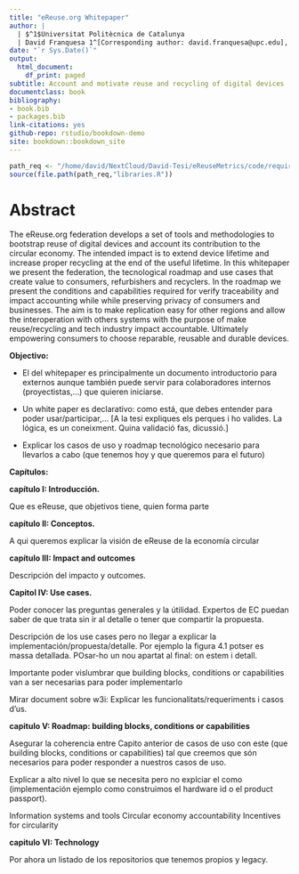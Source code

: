 ```yaml
---
title: "eReuse.org Whitepaper"
author: |
  | $^1$Universitat Politècnica de Catalunya
  | David Franquesa 1^[Corresponding author: david.franquesa@upc.edu], Leandro Navarro 1$^1$
date: "`r Sys.Date()`"
output:
  html_document:
    df_print: paged
subtitle: Account and motivate reuse and recycling of digital devices
documentclass: book
bibliography:
- book.bib
- packages.bib
link-citations: yes
github-repo: rstudio/bookdown-demo
site: bookdown::bookdown_site
---
```


```r
path_req <- "/home/david/NextCloud/David-Tesi/eReuseMetrics/code/requirements"
source(file.path(path_req,"libraries.R"))
```


<!-- https://bookdown.org/yihui/rmarkdown/ -->

<!-- To preview on github https://htmlpreview.github.io/?https://github.com/eReuse/eReuse-whitepaper/blob/main/_book/index.html -->

<!-- rmarkdown::render(input = file.path(".","index.Rmd"), output_file =  file.path(".","_book","index"), output_format = "pdf_document", envir = new.env()) -->

<!-- rmarkdown::render(input = file.path(".","index.Rmd"), output_file =  file.path(".","_book","index"), output_format = "bookdown::gitbook", envir = new.env()) -->


<!-- Put in the console to render all the book in html -->
<!-- bookdown::render_book('index.Rmd', 'bookdown::gitbook') -->
<!-- Put in the console to render all the book in pdf. It creates file _main.index in folder _book with an the index -->
<!-- bookdown::render_book('index.Rmd', 'bookdown::pdf_book') -->
<!-- bookdown::render_book('index.Rmd', 'bookdown::pdf_document2') -->

<!-- TODO mirar: https://github.com/ismayc/thesisdown/blob/master/inst/rmarkdown/templates/thesis/skeleton/skeleton.Rmd -->
<!-- https://github.com/ismayc/thesisdown -->


<!-- Enable git in Rstudio -->
<!-- https://support.rstudio.com/hc/en-us/articles/200532077?version=1.4.1106&mode=desktop -->

<!-- Connect RStudio to Git and GitHub -->
<!-- https://happygitwithr.com/rstudio-git-github.html -->

# Abstract {-}

The eReuse.org federation develops a set of tools and methodologies to bootstrap reuse of digital devices and account its contribution to the circular economy. The intended impact is to extend device lifetime and increase proper recycling at the end of the useful lifetime. In this whitepaper we present the federation, the tecnological roadmap and  use cases that create value to consumers, refurbishers and recyclers. In the roadmap we present the conditions and capabilities required for verify traceability and impact accounting while while preserving privacy of consumers and businesses. The aim is to make replication easy for other regions and allow the interoperation with others systems with the purpose of make reuse/recycling and tech industry impact accountable. Ultimately empowering consumers to choose reparable, reusable and durable devices.


**Objectivo: **

* El del whitepaper es principalmente un documento introductorio para externos aunque también puede servir para colaboradores internos (proyectistas,...) que quieren iniciarse. 

* Un white paper es declarativo: como está, que debes entender para poder usar/participar,... [A la tesi expliques els perques i ho valides. La lógica, es un coneixment. Quina validació fas, dicussió.]

* Explicar los casos de uso y roadmap tecnológico necesario para llevarlos a cabo (que tenemos hoy y que queremos para el futuro)

**Capítulos:**

**capítulo I: Introducción.**

Que es eReuse, que objetivos tiene, quien forma parte

**capítulo II: Conceptos.**

A qui queremos explicar la visión de eReuse de la economía circular

**capítulo III: Impact and outcomes**

Descripción del impacto y outcomes.

**Capitol IV: Use cases.**

Poder conocer las preguntas generales y la útilidad. Expertos de EC puedan saber de que trata sin ir al detalle o tener que compartir la propuesta.

Descripción de los use cases pero no llegar a explicar la implementación/propuesta/detalle. Por ejemplo la figura 4.1 potser es massa detallada. POsar-ho un nou apartat al final: on estem i detall. 

Importante poder vislumbrar que building blocks, conditions or capabilities van a ser necesarias para poder implementarlo

Mirar document sobre w3i: Explicar les funcionalitats/requeriments i casos d'us. 

**capitulo V: Roadmap: building blocks, conditions or capabilities**

Asegurar la coherencia entre Capito anterior de casos de uso con este (que building blocks, conditions or capabilities) tal que creemos que són necesarios para poder responder a nuestros casos de uso.

Explicar a alto nivel lo que se necesita pero no explciar el como (implementación ejemplo como construimos el hardware id o el product passport). 

Information systems and tools
Circular economy accountability
Incentives for circularity

**capitulo VI: Technology**

Por ahora un listado de los repositorios que tenemos propios y legacy.




